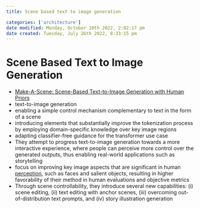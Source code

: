 ```yaml
---
title: Scene based text to image generation

categories: ['architecture']
date modified: Monday, October 10th 2022, 2:02:17 pm
date created: Tuesday, July 26th 2022, 8:33:15 pm
---
```


# Scene Based Text to Image Generation
- [Make-A-Scene: Scene-Based Text-to-Image Generation with Human Priors](https://arxiv.org/abs/2203.13131)
- text-to-image generation
- enabling a simple control mechanism complementary to text in the form of a scene
- introducing elements that substantially improve the tokenization process by employing domain-specific knowledge over key image regions
- adapting classifier-free guidance for the transformer use case
- They attempt to progress text-to-image generation towards a more interactive experience, where people can perceive more control over the generated outputs, thus enabling real-world applications such as storytelling
- focus on improving key image aspects that are significant in human [perception](Perception.qmd), such as faces and salient objects, resulting in higher favorability of their method in human evaluations and objective metrics
- Through scene controllability, they introduce several new capabilities: (i) scene editing, (ii) text editing with anchor scenes, (iii) overcoming out-of-distribution text prompts, and (iv) story illustration generation



